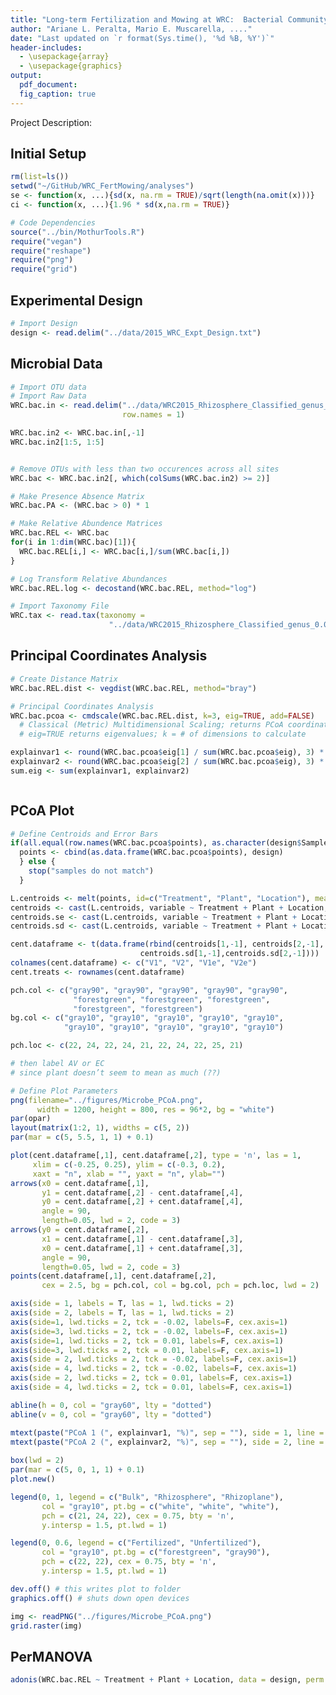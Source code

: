 ```yaml
---
title: "Long-term Fertilization and Mowing at WRC:  Bacterial Community Characterization"
author: "Ariane L. Peralta, Mario E. Muscarella, ...."
date: "Last updated on `r format(Sys.time(), '%d %B, %Y')`"
header-includes:
  - \usepackage{array}
  - \usepackage{graphics}
output: 
  pdf_document:
  fig_caption: true
---
```


Project Description: 

## Initial Setup
```r
rm(list=ls())
setwd("~/GitHub/WRC_FertMowing/analyses")
se <- function(x, ...){sd(x, na.rm = TRUE)/sqrt(length(na.omit(x)))}
ci <- function(x, ...){1.96 * sd(x,na.rm = TRUE)}

# Code Dependencies
source("../bin/MothurTools.R")
require("vegan")
require("reshape")
require("png")
require("grid")
```

## Experimental Design
```r
# Import Design
design <- read.delim("../data/2015_WRC_Expt_Design.txt")

```

## Microbial Data
```r
# Import OTU data
# Import Raw Data
WRC.bac.in <- read.delim("../data/WRC2015_Rhizosphere_Classified_genus_OTUs.txt",
                         row.names = 1)

WRC.bac.in2 <- WRC.bac.in[,-1]
WRC.bac.in2[1:5, 1:5]


# Remove OTUs with less than two occurences across all sites
WRC.bac <- WRC.bac.in2[, which(colSums(WRC.bac.in2) >= 2)]

# Make Presence Absence Matrix
WRC.bac.PA <- (WRC.bac > 0) * 1

# Make Relative Abundence Matrices
WRC.bac.REL <- WRC.bac
for(i in 1:dim(WRC.bac)[1]){
  WRC.bac.REL[i,] <- WRC.bac[i,]/sum(WRC.bac[i,])
}

# Log Transform Relative Abundances
WRC.bac.REL.log <- decostand(WRC.bac.REL, method="log")

# Import Taxonomy File
WRC.tax <- read.tax(taxonomy = 
                      "../data/WRC2015_Rhizosphere_Classified_genus_0.03.cons.taxonomy")

```

## Principal Coordinates Analysis
```r
# Create Distance Matrix
WRC.bac.REL.dist <- vegdist(WRC.bac.REL, method="bray")

# Principal Coordinates Analysis
WRC.bac.pcoa <- cmdscale(WRC.bac.REL.dist, k=3, eig=TRUE, add=FALSE)
  # Classical (Metric) Multidimensional Scaling; returns PCoA coordinates
  # eig=TRUE returns eigenvalues; k = # of dimensions to calculate

explainvar1 <- round(WRC.bac.pcoa$eig[1] / sum(WRC.bac.pcoa$eig), 3) * 100
explainvar2 <- round(WRC.bac.pcoa$eig[2] / sum(WRC.bac.pcoa$eig), 3) * 100
sum.eig <- sum(explainvar1, explainvar2)



```

## PCoA Plot
```r
# Define Centroids and Error Bars
if(all.equal(row.names(WRC.bac.pcoa$points), as.character(design$SampleID))){
  points <- cbind(as.data.frame(WRC.bac.pcoa$points), design)
  } else {
    stop("samples do not match")
  }

L.centroids <- melt(points, id=c("Treatment", "Plant", "Location"), measure.vars = c("V1", "V2"))
centroids <- cast(L.centroids, variable ~ Treatment + Plant + Location, mean)
centroids.se <- cast(L.centroids, variable ~ Treatment + Plant + Location, se)
centroids.sd <- cast(L.centroids, variable ~ Treatment + Plant + Location, sd)

cent.dataframe <- t(data.frame(rbind(centroids[1,-1], centroids[2,-1],
                             centroids.sd[1,-1],centroids.sd[2,-1])))
colnames(cent.dataframe) <- c("V1", "V2", "V1e", "V2e")
cent.treats <- rownames(cent.dataframe)

pch.col <- c("gray90", "gray90", "gray90", "gray90", "gray90", 
              "forestgreen", "forestgreen", "forestgreen", 
              "forestgreen", "forestgreen")
bg.col <- c("gray10", "gray10", "gray10", "gray10", "gray10",
            "gray10", "gray10", "gray10", "gray10", "gray10")

pch.loc <- c(22, 24, 22, 24, 21, 22, 24, 22, 25, 21)

# then label AV or EC
# since plant doesn’t seem to mean as much (??)

# Define Plot Parameters
png(filename="../figures/Microbe_PCoA.png",
      width = 1200, height = 800, res = 96*2, bg = "white")
par(opar)
layout(matrix(1:2, 1), widths = c(5, 2))
par(mar = c(5, 5.5, 1, 1) + 0.1)

plot(cent.dataframe[,1], cent.dataframe[,2], type = 'n', las = 1,
     xlim = c(-0.25, 0.25), ylim = c(-0.3, 0.2),
     xaxt = "n", xlab = "", yaxt = "n", ylab="")
arrows(x0 = cent.dataframe[,1], 
       y1 = cent.dataframe[,2] - cent.dataframe[,4], 
       y0 = cent.dataframe[,2] + cent.dataframe[,4],
       angle = 90,
       length=0.05, lwd = 2, code = 3)
arrows(y0 = cent.dataframe[,2], 
       x1 = cent.dataframe[,1] - cent.dataframe[,3], 
       x0 = cent.dataframe[,1] + cent.dataframe[,3],
       angle = 90,
       length=0.05, lwd = 2, code = 3)
points(cent.dataframe[,1], cent.dataframe[,2], 
       cex = 2.5, bg = pch.col, col = bg.col, pch = pch.loc, lwd = 2)

axis(side = 1, labels = T, las = 1, lwd.ticks = 2)
axis(side = 2, labels = T, las = 1, lwd.ticks = 2)
axis(side=1, lwd.ticks = 2, tck = -0.02, labels=F, cex.axis=1)
axis(side=3, lwd.ticks = 2, tck = -0.02, labels=F, cex.axis=1)
axis(side=1, lwd.ticks = 2, tck = 0.01, labels=F, cex.axis=1)
axis(side=3, lwd.ticks = 2, tck = 0.01, labels=F, cex.axis=1)
axis(side = 2, lwd.ticks = 2, tck = -0.02, labels=F, cex.axis=1)
axis(side = 4, lwd.ticks = 2, tck = -0.02, labels=F, cex.axis=1)
axis(side = 2, lwd.ticks = 2, tck = 0.01, labels=F, cex.axis=1)
axis(side = 4, lwd.ticks = 2, tck = 0.01, labels=F, cex.axis=1)

abline(h = 0, col = "gray60", lty = "dotted")
abline(v = 0, col = "gray60", lty = "dotted")

mtext(paste("PCoA 1 (", explainvar1, "%)", sep = ""), side = 1, line = 3, cex = 1.5)
mtext(paste("PCoA 2 (", explainvar2, "%)", sep = ""), side = 2, line = 3.5, cex = 1.5)
      
box(lwd = 2)
par(mar = c(5, 0, 1, 1) + 0.1)
plot.new()

legend(0, 1, legend = c("Bulk", "Rhizosphere", "Rhizoplane"),
       col = "gray10", pt.bg = c("white", "white", "white"), 
       pch = c(21, 24, 22), cex = 0.75, bty = 'n',
       y.intersp = 1.5, pt.lwd = 1)

legend(0, 0.6, legend = c("Fertilized", "Unfertilized"),
       col = "gray10", pt.bg = c("forestgreen", "gray90"), 
       pch = c(22, 22), cex = 0.75, bty = 'n',
       y.intersp = 1.5, pt.lwd = 1)

dev.off() # this writes plot to folder
graphics.off() # shuts down open devices

img <- readPNG("../figures/Microbe_PCoA.png")
grid.raster(img)
```

## PerMANOVA
```r
adonis(WRC.bac.REL ~ Treatment + Plant + Location, data = design, perm = 999)



```




